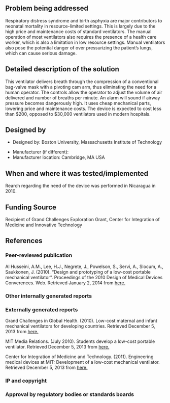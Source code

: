 {{Medical Device
|Health Topic=Child mortality,
|Classification=Treatment
|Scope=Prototype
|Location=Africa, Asia, North America, South America
|Image=Mechanical ventilator.png
}}
<!-- Please make sure to use the format provided below for consistency between all devices. -->
==Problem being addressed==
Respiratory distress syndrome and birth asphyxia are major contributors to neonatal mortality in resource-limited settings. This is largely due to the high price and maintenance costs of standard ventilators. The manual operation of most ventilators also requires the presence of a health care worker, which is also a limitation in low resource settings. Manual ventilators also pose the potential danger of over pressurizing the patient’s lungs, which can cause serious damage.

==Detailed description of the solution==
This ventilator delivers breath through the compression of a conventional bag-valve mask with a pivoting cam arm, thus eliminating the need for a human operator. The controls allow the operator to adjust the volume of air delivered and number of breaths per minute. An alarm will sound if airway pressure becomes dangerously high. It uses cheap mechanical parts, lowering price and maintenance costs. The device is expected to cost less than $200, opposed to $30,000 ventilators used in modern hospitals. 

==Designed by==
*Designed by: Boston University, Massachusetts Institute of Technology

*Manufacturer (if different):
*Manufacturer location: Cambridge, MA USA

==When and where it was tested/implemented ==
Rearch regarding the need of the device was performed in Nicaragua in 2010.
 
==Funding Source==
Recipient of Grand Challenges Exploration Grant, Center for Integration of Medicine and Innovative Technology

==References==
===Peer-reviewed publication===
Al Husseini, A.M., Lee, H.J., Negrete, J., Powelson, S., Servi, A., Slocum, A., Saukkonen, J. (2010). “Design and prototyping of a low-cost portable mechanical ventilator”. Proceedings of the 2010 Design of Medical Devices Converences. Web. Retrieved January 2, 2014 from [http://web.mit.edu/2.75/past_projects/DMD_2010_Al_Husseini.pdf here.]

===Other internally generated reports===
===Externally generated reports===
Grand Challenges in Global Health.  (2010). Low-cost maternal and infant mechanical ventilators for developing countries. Retrieved December 5, 2013 from [http://www.grandchallenges.org/Explorations/Pages/GrantsAwarded.aspx?Topic=Mothers+and+newborns&Round=all&Phase=1 here.]

MIT Media Relations. (July 2010). Students develop a low-cost portable ventilator. Retrieved December 5, 2013 from [http://web.mit.edu/press/2010/low-cost-ventilator.html here.]

Center for Integration of Medicine and Technology. (2011). Engineering medical devices at MIT: Development of a low-cost mechanical ventilator. Retrieved December 5, 2013 from [http://www.cimit.org/forum/forum-education-02-09-10-team3.html here.]

===IP and copyright===
===Approval by regulatory bodies or standards boards===

<!-- Add relevant categories, such as [[Category:HIV]] or [[Category:Malaria]] below this line -->